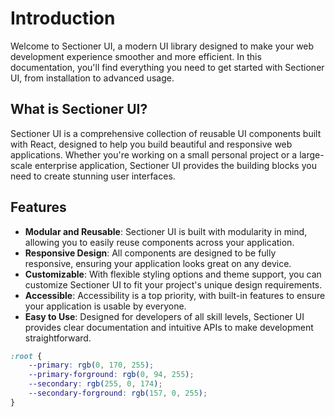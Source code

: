 # Introduction

Welcome to Sectioner UI, a modern UI library designed to make your web development experience smoother and more efficient. In this documentation, you'll find everything you need to get started with Sectioner UI, from installation to advanced usage.

## What is Sectioner UI?

Sectioner UI is a comprehensive collection of reusable UI components built with React, designed to help you build beautiful and responsive web applications. Whether you're working on a small personal project or a large-scale enterprise application, Sectioner UI provides the building blocks you need to create stunning user interfaces.

## Features

- **Modular and Reusable**: Sectioner UI is built with modularity in mind, allowing you to easily reuse components across your application.
- **Responsive Design**: All components are designed to be fully responsive, ensuring your application looks great on any device.
- **Customizable**: With flexible styling options and theme support, you can customize Sectioner UI to fit your project's unique design requirements.
- **Accessible**: Accessibility is a top priority, with built-in features to ensure your application is usable by everyone.
- **Easy to Use**: Designed for developers of all skill levels, Sectioner UI provides clear documentation and intuitive APIs to make development straightforward.

```css showLineNumbers filename="globals.css" copy
:root {
    --primary: rgb(0, 170, 255);
    --primary-forground: rgb(0, 94, 255);
    --secondary: rgb(255, 0, 174);
    --secondary-forground: rgb(157, 0, 255);
}
```